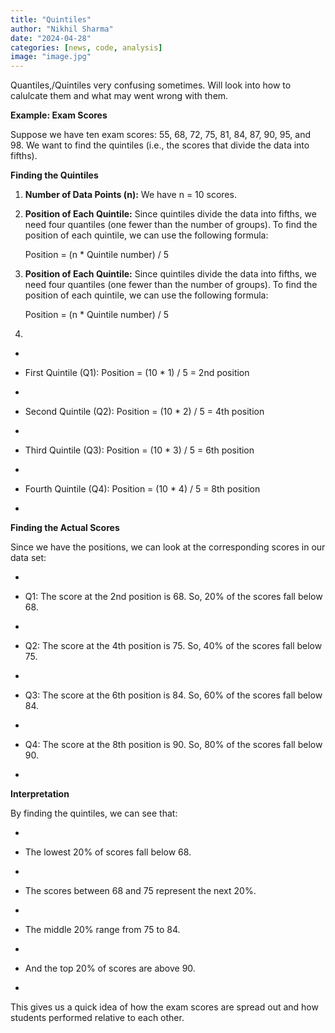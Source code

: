 ```yaml
---
title: "Quintiles"
author: "Nikhil Sharma"
date: "2024-04-28"
categories: [news, code, analysis]
image: "image.jpg"
---
```


Quantiles,/Quintiles very confusing sometimes. Will look into how to calulcate them and what may went wrong with them.

**Example: Exam Scores**

Suppose we have ten exam scores: 55, 68, 72, 75, 81, 84, 87, 90, 95, and 98. We want to find the quintiles (i.e., the scores that divide the data into fifths).

**Finding the Quintiles**

1.   **Number of Data Points (n):** We have n = 10 scores.

2.  **Position of Each Quintile:** Since quintiles divide the data into fifths, we need four quantiles (one fewer than the number of groups). To find the position of each quintile, we can use the following formula:

    Position = (n \* Quintile number) / 5

3.  

    **Position of Each Quintile:** Since quintiles divide the data into fifths, we need four quantiles (one fewer than the number of groups). To find the position of each quintile, we can use the following formula:

    Position = (n \* Quintile number) / 5

4.  

-   

-   First Quintile (Q1): Position = (10 \* 1) / 5 = 2nd position

-   

-   Second Quintile (Q2): Position = (10 \* 2) / 5 = 4th position

-   

-   Third Quintile (Q3): Position = (10 \* 3) / 5 = 6th position

-   

-   Fourth Quintile (Q4): Position = (10 \* 4) / 5 = 8th position

-   

**Finding the Actual Scores**

Since we have the positions, we can look at the corresponding scores in our data set:

-   

-   Q1: The score at the 2nd position is 68. So, 20% of the scores fall below 68.

-   

-   Q2: The score at the 4th position is 75. So, 40% of the scores fall below 75.

-   

-   Q3: The score at the 6th position is 84. So, 60% of the scores fall below 84.

-   

-   Q4: The score at the 8th position is 90. So, 80% of the scores fall below 90.

-   

**Interpretation**

By finding the quintiles, we can see that:

-   

-   The lowest 20% of scores fall below 68.

-   

-   The scores between 68 and 75 represent the next 20%.

-   

-   The middle 20% range from 75 to 84.

-   

-   And the top 20% of scores are above 90.

-   

This gives us a quick idea of how the exam scores are spread out and how students performed relative to each other.
